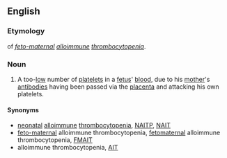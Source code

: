 {{wikipedia|feto-maternal alloimmune thrombocytopenia}}
==English==

===Etymology===
{{abbreviation-old|en}} of ''[[feto-maternal]] [[alloimmune]] [[thrombocytopenia]]''.
===Noun===
{{en-noun|-}}
# {{context|pathology}} A too-[[low]] number of [[platelets]] in a [[fetus]]' [[blood]], due to his [[mother]]'s [[antibody|antibodies]] having been passed via the [[placenta]] and attacking his own platelets.
====Synonyms====
* [[neonatal]] [[alloimmune]] [[thrombocytopenia]], [[NAITP]], [[NAIT]]
* [[feto-maternal]] alloimmune thrombocytopenia, [[fetomaternal]] alloimmune thrombocytopenia, [[FMAIT]]
* alloimmune thrombocytopenia, [[AIT]]